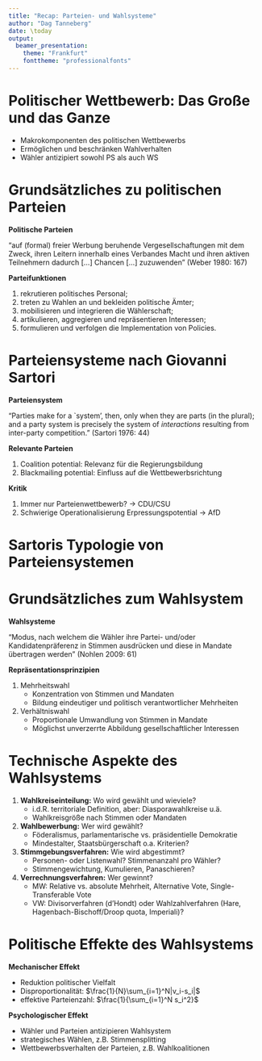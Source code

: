 ```yaml
---
title: "Recap: Parteien- und Wahlsysteme"
author: "Dag Tanneberg"
date: \today
output:
  beamer_presentation:
    theme: "Frankfurt"
    fonttheme: "professionalfonts"
---
```


# Politischer Wettbewerb: Das Große und das Ganze 

\begin{figure}[h]
  \centering
  \includegraphics{./09/demCompetScheme.pdf}
\end{figure}

- Makrokomponenten des politischen Wettbewerbs
- Ermöglichen und beschränken Wahlverhalten
- Wähler antizipiert sowohl PS als auch WS 

# Grundsätzliches zu politischen Parteien

**Politische Parteien**

"auf (formal) freier Werbung beruhende
Vergesellschaftungen mit dem Zweck, ihren Leitern innerhalb
eines Verbandes Macht und ihren aktiven Teilnehmern dadurch
[...] Chancen [...] zuzuwenden" (Weber 1980: 167)

**Parteifunktionen**

1. rekrutieren politisches Personal;
2. treten zu Wahlen an und bekleiden politische Ämter;
3. mobilisieren und integrieren die Wählerschaft;
4. artikulieren, aggregieren und repräsentieren Interessen;
5. formulieren und verfolgen die Implementation von Policies.

# Parteiensysteme nach Giovanni Sartori

**Parteiensystem**

"Parties make for a `system', then, only when they are
parts (in the plural); and a party system is precisely the
system of *interactions* resulting from inter-party 
competition." (Sartori 1976: 44)

**Relevante Parteien**

1. Coalition potential: Relevanz für die Regierungsbildung
2. Blackmailing potential: Einfluss auf die Wettbewerbsrichtung

**Kritik**

1. Immer nur Parteienwettbewerb? $\rightarrow$ CDU/CSU
2. Schwierige Operationalisierung Erpressungspotential $\rightarrow$ AfD

# Sartoris Typologie von Parteiensystemen

\begin{columns}
\column{.45\textwidth}
\begin{figure}[h]
  \centering
  \includegraphics[width = 15em]{./09/sartoriVereinfacht.png}
  
  {\flushleft Saalfeld 2007: 186.}
\end{figure}
\column{.45\textwidth}
  \begin{enumerate}
    \item Fragmentierung, d.i. Anzahl relevanter Partien
    \item Ideologische Distanz, d.i. Polarisierung Wettbewerb
    \item Explanatorische Typol.: Wettbewerbsrichtung
    \item Kritik: Merkmalsdimen- sionen nicht unabhängig
  \end{enumerate}
\end{columns}

# Grundsätzliches zum Wahlsystem

**Wahlsysteme**

"Modus, nach welchem die Wähler ihre Partei- und/oder
Kandidatenpräferenz in Stimmen ausdrücken und diese in
Mandate übertragen werden" (Nohlen 2009: 61)

**Repräsentationsprinzipien**

1. Mehrheitswahl
    - Konzentration von Stimmen und Mandaten
    - Bildung eindeutiger und politisch verantwortlicher Mehrheiten
2. Verhältniswahl
    - Proportionale Umwandlung von Stimmen in Mandate
    - Möglichst unverzerrte Abbildung gesellschaftlicher Interessen

# Technische Aspekte des Wahlsystems

1. **Wahlkreiseinteilung:** Wo wird gewählt und wieviele?
    - i.d.R. territoriale Definition, aber: Diasporawahlkreise u.ä.
    - Wahlkreisgröße nach Stimmen oder Mandaten
2. **Wahlbewerbung:** Wer wird gewählt?
    - Föderalismus, parlamentarische vs. präsidentielle
      Demokratie
    - Mindestalter, Staatsbürgerschaft o.a. Kriterien?
3. **Stimmgebungsverfahren:** Wie wird abgestimmt?
    - Personen- oder Listenwahl? Stimmenanzahl pro Wähler?
    - Stimmengewichtung, Kumulieren, Panaschieren?
4. **Verrechnungsverfahren:** Wer gewinnt?
    - MW: Relative vs. absolute Mehrheit, Alternative Vote,
        Single-Transferable Vote
    - VW: Divisorverfahren (d'Hondt) oder Wahlzahlverfahren
        (Hare, Hagenbach-Bischoff/Droop quota, Imperiali)?
    
# Politische Effekte des Wahlsystems

**Mechanischer Effekt**

- Reduktion politischer Vielfalt
- Disproportionalität: $\frac{1}{N}\sum_{i=1}^N|v_i-s_i|$
- effektive Parteienzahl: $\frac{1}{\sum_{i=1}^N s_i^2}$

**Psychologischer Effekt**

- Wähler und Parteien antizipieren Wahlsystem
- strategisches Wählen, z.B. Stimmensplitting
- Wettbewerbsverhalten der Parteien, z.B. Wahlkoalitionen

